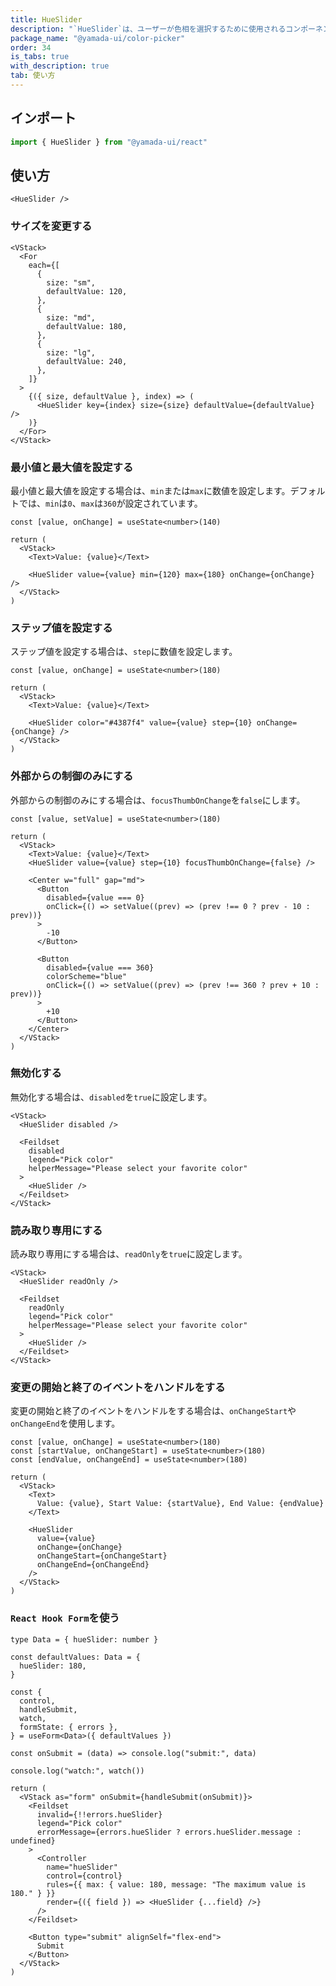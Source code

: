 ```yaml
---
title: HueSlider
description: "`HueSlider`は、ユーザーが色相を選択するために使用されるコンポーネントです。"
package_name: "@yamada-ui/color-picker"
order: 34
is_tabs: true
with_description: true
tab: 使い方
---
```


## インポート

```ts
import { HueSlider } from "@yamada-ui/react"
```

## 使い方

```tsx
<HueSlider />
```

### サイズを変更する

```tsx
<VStack>
  <For
    each={[
      {
        size: "sm",
        defaultValue: 120,
      },
      {
        size: "md",
        defaultValue: 180,
      },
      {
        size: "lg",
        defaultValue: 240,
      },
    ]}
  >
    {({ size, defaultValue }, index) => (
      <HueSlider key={index} size={size} defaultValue={defaultValue} />
    )}
  </For>
</VStack>
```

### 最小値と最大値を設定する

最小値と最大値を設定する場合は、`min`または`max`に数値を設定します。デフォルトでは、`min`は`0`、`max`は`360`が設定されています。

```tsx functional=true
const [value, onChange] = useState<number>(140)

return (
  <VStack>
    <Text>Value: {value}</Text>

    <HueSlider value={value} min={120} max={180} onChange={onChange} />
  </VStack>
)
```

### ステップ値を設定する

ステップ値を設定する場合は、`step`に数値を設定します。

```tsx functional=true
const [value, onChange] = useState<number>(180)

return (
  <VStack>
    <Text>Value: {value}</Text>

    <HueSlider color="#4387f4" value={value} step={10} onChange={onChange} />
  </VStack>
)
```

### 外部からの制御のみにする

外部からの制御のみにする場合は、`focusThumbOnChange`を`false`にします。

```tsx functional=true
const [value, setValue] = useState<number>(180)

return (
  <VStack>
    <Text>Value: {value}</Text>
    <HueSlider value={value} step={10} focusThumbOnChange={false} />

    <Center w="full" gap="md">
      <Button
        disabled={value === 0}
        onClick={() => setValue((prev) => (prev !== 0 ? prev - 10 : prev))}
      >
        -10
      </Button>

      <Button
        disabled={value === 360}
        colorScheme="blue"
        onClick={() => setValue((prev) => (prev !== 360 ? prev + 10 : prev))}
      >
        +10
      </Button>
    </Center>
  </VStack>
)
```

### 無効化する

無効化する場合は、`disabled`を`true`に設定します。

```tsx
<VStack>
  <HueSlider disabled />

  <Feildset
    disabled
    legend="Pick color"
    helperMessage="Please select your favorite color"
  >
    <HueSlider />
  </Feildset>
</VStack>
```

### 読み取り専用にする

読み取り専用にする場合は、`readOnly`を`true`に設定します。

```tsx
<VStack>
  <HueSlider readOnly />

  <Feildset
    readOnly
    legend="Pick color"
    helperMessage="Please select your favorite color"
  >
    <HueSlider />
  </Feildset>
</VStack>
```

### 変更の開始と終了のイベントをハンドルをする

変更の開始と終了のイベントをハンドルをする場合は、`onChangeStart`や`onChangeEnd`を使用します。

```tsx functional=true
const [value, onChange] = useState<number>(180)
const [startValue, onChangeStart] = useState<number>(180)
const [endValue, onChangeEnd] = useState<number>(180)

return (
  <VStack>
    <Text>
      Value: {value}, Start Value: {startValue}, End Value: {endValue}
    </Text>

    <HueSlider
      value={value}
      onChange={onChange}
      onChangeStart={onChangeStart}
      onChangeEnd={onChangeEnd}
    />
  </VStack>
)
```

### `React Hook Form`を使う

```tsx functional=true
type Data = { hueSlider: number }

const defaultValues: Data = {
  hueSlider: 180,
}

const {
  control,
  handleSubmit,
  watch,
  formState: { errors },
} = useForm<Data>({ defaultValues })

const onSubmit = (data) => console.log("submit:", data)

console.log("watch:", watch())

return (
  <VStack as="form" onSubmit={handleSubmit(onSubmit)}>
    <Feildset
      invalid={!!errors.hueSlider}
      legend="Pick color"
      errorMessage={errors.hueSlider ? errors.hueSlider.message : undefined}
    >
      <Controller
        name="hueSlider"
        control={control}
        rules={{ max: { value: 180, message: "The maximum value is 180." } }}
        render={({ field }) => <HueSlider {...field} />}
      />
    </Feildset>

    <Button type="submit" alignSelf="flex-end">
      Submit
    </Button>
  </VStack>
)
```
